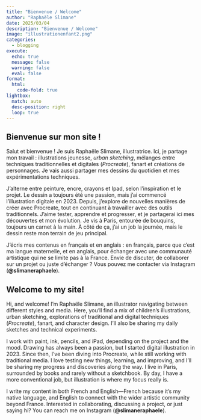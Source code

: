 ```yaml
---
title: "Bienvenue / Welcome"
author: "Raphaële Slimane"
date: 2025/03/04
description: "Bienvenue / Welcome"
image: "illustrationenfant2.png"
categories: 
  - blogging
execute: 
  echo: true
  message: false
  warning: false
  eval: false
format:
  html:
    code-fold: true
lightbox: 
  match: auto
  desc-position: right
  loop: true
---
```


## Bienvenue sur mon site !

Salut et bienvenue ! Je suis Raphaële Slimane, illustratrice. Ici, je partage mon travail : illustrations jeunesse, *urban sketching*, mélanges entre techniques traditionnelles et digitales (*Procreate*), fanart et créations de personnages.  Je vais aussi partager mes dessins du quotidien et mes expérimentations techniques.

J’alterne entre peinture, encre, crayons et Ipad, selon l’inspiration et le projet. Le dessin a toujours été une passion, mais j’ai commencé l’illustration digitale en 2023. Depuis, j’explore de nouvelles manières de créer avec Procreate, tout en continuant à travailler avec des outils traditionnels. J’aime tester, apprendre et progresser, et je partagerai ici mes découvertes et mon évolution. Je vis à Paris, entourée de bouquins, toujours un carnet à la main. À côté de ça, j’ai un job la journée, mais le dessin reste mon terrain de jeu principal.

J’écris mes contenus en français et en anglais : en français, parce que c’est ma langue maternelle, et en anglais, pour échanger avec une communauté artistique qui ne se limite pas à la France. Envie de discuter, de collaborer sur un projet ou juste d’échanger ? Vous pouvez me contacter via Instagram (**@slimaneraphaele**).

 

## Welcome to my site! 

Hi, and welcome! I’m Raphaële Slimane, an illustrator navigating between different styles and media. Here, you’ll find a mix of children’s illustrations, urban sketching, explorations of traditional and digital techniques (*Procreate*), fanart, and character design. I’ll also be sharing my daily sketches and technical experiments.

I work with paint, ink, pencils, and iPad, depending on the project and the mood. Drawing has always been a passion, but I started digital illustration in 2023. Since then, I’ve been diving into Procreate, while still working with traditional media. I love testing new things, learning, and improving, and I’ll be sharing my progress and discoveries along the way. I live in Paris, surrounded by books and rarely without a sketchbook. By day, I have a more conventional job, but illustration is where my focus really is.

I write my content in both French and English—French because it’s my native language, and English to connect with the wider artistic community beyond France. Interested in collaborating, discussing a project, or just saying hi? You can reach me on Instagram (**@slimaneraphaele**).











